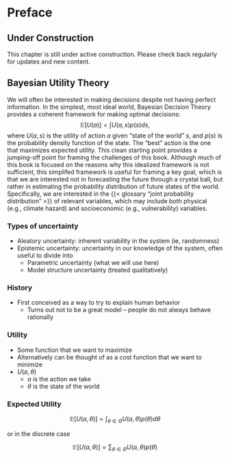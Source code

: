 # Preface {.unnumbered}

::: {.callout-note}
## Under Construction
This chapter is still under active construction. Please check back regularly for updates and new content.
:::

## Bayesian Utility Theory

We will often be interested in making decisions despite not having perfect information.
In the simplest, most ideal world, Bayesian Decision Theory provides a coherent framework for making optimal decisions:
$$
\mathbb{E}[U(a)] = \int U(a, s) p(s) ds,
$$
where $U(a, s)$ is the utility of action $a$ given "state of the world" $s$, and $p(s)$ is the probability density function of the state.
The "best" action is the one that maximizes expected utility.
This clean starting point provides a jumping-off point for framing the challenges of this book.
Although much of this book is focused on the reasons why this idealized framework is not sufficient, this simplifed framework is useful for framing a key goal, which is that we are interested not in forecasting the future through a crystal ball, but rather in estimating the probability distribution of future states of the world.
Specifically, we are interested in the {{< glossary "joint probability distribution" >}} of relevant variables, which may include both physical (e.g., climate hazard) and socioeconomic (e.g., vulnerability) variables.

### Types of uncertainty

- Aleatory uncertainty: inherent variability in the system (ie, randomness)
- Epistemic uncertainty: uncertainty in our knowledge of the system, often useful to divide into
    - Parametric uncertainty (what we will use here)
    - Model structure uncertainty (treated qualitatively)

### History

- First conceived as a way to try to explain human behavior
    - Turns out not to be a great model -- people do not always behave rationally

### Utility

- Some function that we want to maximize
- Alternatively can be thought of as a cost function that we want to minimize
- $U(a, \theta)$
    - $a$ is the action we take
    - $\theta$ is the state of the world

### Expected Utility

$$
\mathbb{E} \left[ U(a, \theta) \right] = \int_{\theta \in \Theta} U(a, \theta) p(\theta) d\theta
$$

or in the discrete case

$$
\mathbb{E} \left[ U(a, \theta) \right] = \sum_{\theta \in \Theta} U(a, \theta) p(\theta)
$$
